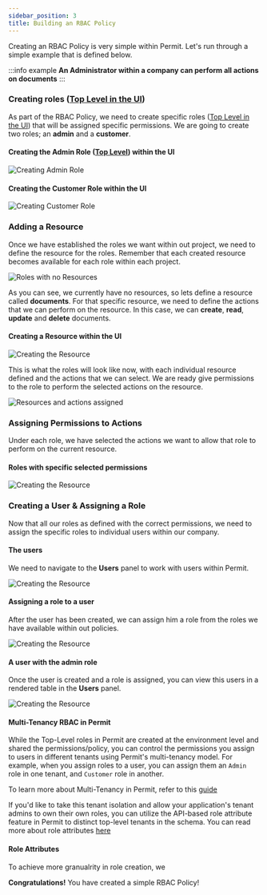 ```yaml
---
sidebar_position: 3
title: Building an RBAC Policy
---
```


Creating an RBAC Policy is very simple within Permit. Let's run through a simple example that is defined below.

:::info example
**An Administrator within a company can perform all actions on documents**
:::

### Creating roles ([Top Level in the UI](/how-to/build-policies/rbac/components/#keyword-definitions))

As part of the RBAC Policy, we need to create specific roles ([Top Level in the UI](/how-to/build-policies/rbac/components/#keyword-definitions)) that will be assigned specific permissions.
We are going to create two roles; an **admin** and a **customer**.

#### Creating the Admin Role ([Top Level](/how-to/build-policies/rbac/components/#keyword-definitions)) within the UI

![Creating Admin Role](/img/updated/rbac/rbac-1.png)

#### Creating the Customer Role within the UI

![Creating Customer Role](/img/updated/rbac/rbac-2.png)

### Adding a Resource

Once we have established the roles we want within out project, we need to define the resource for the roles.
Remember that each created resource becomes available for each role within each project.

![Roles with no Resources](/img/updated/rbac/rbac-3.png)

As you can see, we currently have no resources, so lets define a resource called **documents**. For that specific resource,
we need to define the actions that we can perform on the resource. In this case, we can **create**, **read**, **update** and
**delete** documents.

#### Creating a Resource within the UI

![Creating the Resource](/img/updated/rbac/rbac-4.png)

This is what the roles will look like now, with each individual resource defined and the actions that we can select. We
are ready give permissions to the role to perform the selected actions on the resource.

![Resources and actions assigned](/img/updated/rbac/rbac-5.png)

### Assigning Permissions to Actions

Under each role, we have selected the actions we want to allow that role to perform on the current resource.

#### Roles with specific selected permissions

![Creating the Resource](/img/updated/rbac/rbac-6.png)

### Creating a User & Assigning a Role

Now that all our roles as defined with the correct permissions, we need to assign the specific roles to individual users
within our company.

#### The users

We need to navigate to the **Users** panel to work with users within Permit.

![Creating the Resource](/img/updated/rbac/rbac-7.png)

#### Assigning a role to a user

After the user has been created, we can assign him a role from the roles we have available within out policies.

![Creating the Resource](/img/updated/rbac/rbac-8.png)

#### A user with the admin role

Once the user is created and a role is assigned, you can view this users in a rendered table in the **Users** panel.

![Creating the Resource](/img/updated/rbac/rbac-9.png)

#### Multi-Tenancy RBAC in Permit
While the Top-Level roles in Permit are created at the environment level and shared the permissions/policy, you can control the permissions you assign to users in different tenants using Permit's multi-tenancy model.
For example, when you assign roles to a user, you can assign them an `Admin` role in one tenant, and `Customer` role in another.

To learn more about Multi-Tenancy in Permit, refer to this [guide](/concepts/multitenancy)

If you'd like to take this tenant isolation and allow your application's tenant admins to own their own roles, you can utilize the API-based role attribute feature in Permit to distinct top-level tenants in the schema.
You can read more about role attributes [here](api/examples/filter-role-associations#list-tenant-roles-filter-by-role-attributes)

#### Role Attributes
To achieve more granualrity in role creation, we 

**Congratulations!** You have created a simple RBAC Policy!
